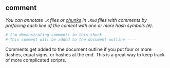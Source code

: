 ## comment

<dfn>You can annotate `.R` files or [chunks](#chunk) in `.Rmd` files with comments by prefacing each line of the coment with one or more hash symbols (`#`).</dfn>

```r
# I'm demonstrating comments in this chunk
# This comment will be added to the document outline ----
```


Comments get added to the document outline if you put four or more dashes, equal signs, or hashes at the end. This is a great way to keep track of more complicated scripts.